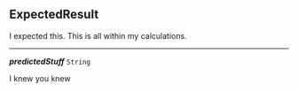


## ExpectedResult



I expected this. This is all within my calculations.



---

***predictedStuff*** `String` 

I knew you knew

 
